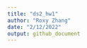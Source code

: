 ```yaml
---
title: "ds2_hw1"
author: "Roxy Zhang"
date: "2/12/2022"
output: github_document
---
```


```r

```

